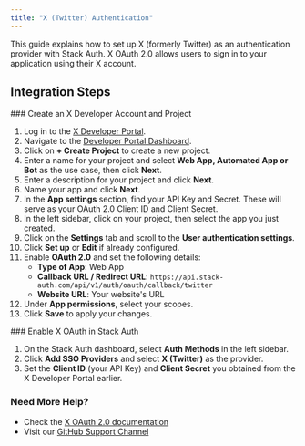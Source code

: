 ```yaml
---
title: "X (Twitter) Authentication"
---
```


This guide explains how to set up X (formerly Twitter) as an authentication provider with Stack Auth. X OAuth 2.0 allows users to sign in to your application using their X account.


## Integration Steps

<Steps>
  <Step>
  ### Create an X Developer Account and Project
  
  1. Log in to the [X Developer Portal](https://developer.twitter.com/).
  2. Navigate to the [Developer Portal Dashboard](https://developer.twitter.com/en/portal/dashboard).
  3. Click on **+ Create Project** to create a new project.
  4. Enter a name for your project and select **Web App, Automated App or Bot** as the use case, then click **Next**.
  5. Enter a description for your project and click **Next**.
  6. Name your app and click **Next**.
  7. In the **App settings** section, find your API Key and Secret. These will serve as your OAuth 2.0 Client ID and Client Secret.
  8. In the left sidebar, click on your project, then select the app you just created.
  9. Click on the **Settings** tab and scroll to the **User authentication settings**.
  10. Click **Set up** or **Edit** if already configured.
  11. Enable **OAuth 2.0** and set the following details:
      - **Type of App**: Web App
      - **Callback URL / Redirect URL**: `https://api.stack-auth.com/api/v1/auth/oauth/callback/twitter`
      - **Website URL**: Your website's URL
  12. Under **App permissions**, select your scopes.
  13. Click **Save** to apply your changes.
  </Step>
  <Step>
  ### Enable X OAuth in Stack Auth
  
  1. On the Stack Auth dashboard, select **Auth Methods** in the left sidebar.
  2. Click **Add SSO Providers** and select **X (Twitter)** as the provider.
  3. Set the **Client ID** (your API Key) and **Client Secret** you obtained from the X Developer Portal earlier.
  </Step>
</Steps>

### Need More Help?

- Check the [X OAuth 2.0 documentation](https://developer.twitter.com/en/docs/authentication/oauth-2-0)
- Visit our [GitHub Support Channel](https://github.stack-auth.com)
